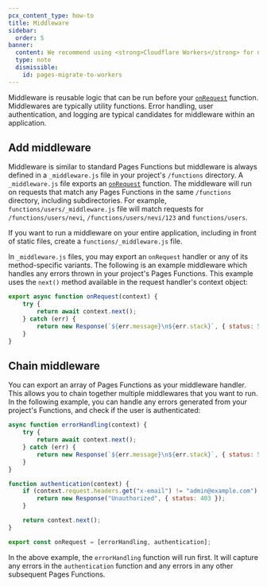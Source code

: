 ```yaml
---
pcx_content_type: how-to
title: Middleware
sidebar:
  order: 5
banner:
  content: We recommend using <strong>Cloudflare Workers</strong> for new projects. For existing Pages projects, see our <a href="/workers/static-assets/migrate-from-pages/">migration guide</a> and <a href="/workers/static-assets/migrate-from-pages/#compatibility-matrix">compatibility matrix</a>.
  type: note
  dismissible:
    id: pages-migrate-to-workers
---
```


Middleware is reusable logic that can be run before your [`onRequest`](/pages/functions/api-reference/#onrequests) function. Middlewares are typically utility functions. Error handling, user authentication, and logging are typical candidates for middleware within an application.

## Add middleware

Middleware is similar to standard Pages Functions but middleware is always defined in a `_middleware.js` file in your project's `/functions` directory. A `_middleware.js` file exports an [`onRequest`](/pages/functions/api-reference/#onrequests) function. The middleware will run on requests that match any Pages Functions in the same `/functions` directory, including subdirectories. For example, `functions/users/_middleware.js` file will match requests for `/functions/users/nevi`, `/functions/users/nevi/123` and `functions/users`.

If you want to run a middleware on your entire application, including in front of static files, create a `functions/_middleware.js` file.

In `_middleware.js` files, you may export an `onRequest` handler or any of its method-specific variants. The following is an example middleware which handles any errors thrown in your project's Pages Functions. This example uses the `next()` method available in the request handler's context object:

```js
export async function onRequest(context) {
	try {
		return await context.next();
	} catch (err) {
		return new Response(`${err.message}\n${err.stack}`, { status: 500 });
	}
}
```

## Chain middleware

You can export an array of Pages Functions as your middleware handler. This allows you to chain together multiple middlewares that you want to run. In the following example, you can handle any errors generated from your project's Functions, and check if the user is authenticated:

```js
async function errorHandling(context) {
	try {
		return await context.next();
	} catch (err) {
		return new Response(`${err.message}\n${err.stack}`, { status: 500 });
	}
}

function authentication(context) {
	if (context.request.headers.get("x-email") != "admin@example.com") {
		return new Response("Unauthorized", { status: 403 });
	}

	return context.next();
}

export const onRequest = [errorHandling, authentication];
```

In the above example, the `errorHandling` function will run first. It will capture any errors in the `authentication` function and any errors in any other subsequent Pages Functions.

